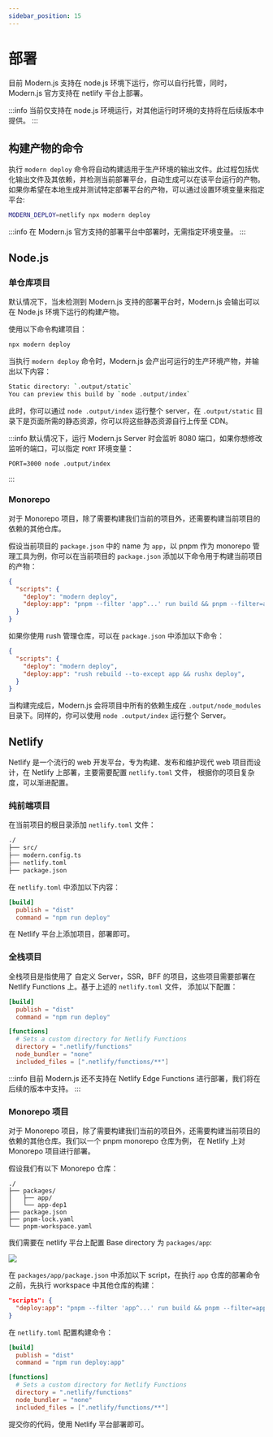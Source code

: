 ```yaml
---
sidebar_position: 15
---
```


# 部署

目前 Modern.js 支持在 node.js 环境下运行，你可以自行托管，同时，Modern.js 官方支持在 netlify 平台上部署。

:::info
当前仅支持在 node.js 环境运行，对其他运行时环境的支持将在后续版本中提供。
:::


## 构建产物的命令

执行 `modern deploy` 命令将自动构建适用于生产环境的输出文件。此过程包括优化输出文件及其依赖，并检测当前部署平台，自动生成可以在该平台运行的产物。
如果你希望在本地生成并测试特定部署平台的产物，可以通过设置环境变量来指定平台:

```bash
MODERN_DEPLOY=netlify npx modern deploy
```

:::info
在 Modern.js 官方支持的部署平台中部署时，无需指定环境变量。
:::


## Node.js

### 单仓库项目

默认情况下，当未检测到 Modern.js 支持的部署平台时，Modern.js 会输出可以在 Node.js 环境下运行的构建产物。

使用以下命令构建项目：
```bash
npx modern deploy
```

当执行 `modern deploy` 命令时，Modern.js 会产出可运行的生产环境产物，并输出以下内容：

```bash
Static directory: `.output/static`
You can preview this build by `node .output/index`
```

此时，你可以通过 `node .output/index` 运行整个 server，在 `.output/static` 目录下是页面所需的静态资源，你可以将这些静态资源自行上传至 CDN。

:::info
默认情况下，运行 Modern.js Server 时会监听 8080 端口，如果你想修改监听的端口，可以指定 `PORT` 环境变量：
```
PORT=3000 node .output/index
```
:::


### Monorepo

对于 Monorepo 项目，除了需要构建我们当前的项目外，还需要构建当前项目的依赖的其他仓库。

假设当前项目的 `package.json` 中的 name 为 `app`，以 pnpm 作为 monorepo 管理工具为例，你可以在当前项目的 `package.json` 添加以下命令用于构建当前项目的产物：

```json title="app/package.json"
{
  "scripts": {
    "deploy": "modern deploy",
    "deploy:app": "pnpm --filter 'app^...' run build && pnpm --filter=app run deploy",
  }
}
```

如果你使用 rush 管理仓库，可以在 `package.json` 中添加以下命令：

```json
{
  "scripts": {
    "deploy": "modern deploy",
    "deploy:app": "rush rebuild --to-except app && rushx deploy",
  }
}
```

当构建完成后，Modern.js 会将项目中所有的依赖生成在 `.output/node_modules` 目录下。同样的，你可以使用 `node .output/index` 运行整个 Server。

## Netlify

Netlify 是一个流行的 web 开发平台，专为构建、发布和维护现代 web 项目而设计，在 Netlify 上部署，主要需要配置 `netlify.toml` 文件，
根据你的项目复杂度，可以渐进配置。

### 纯前端项目

在当前项目的根目录添加 `netlify.toml` 文件：

```bash
./
├── src/
├── modern.config.ts
├── netlify.toml
├── package.json
```

在 `netlify.toml` 中添加以下内容：
```toml
[build]
  publish = "dist"
  command = "npm run deploy"
```

在 Netlify 平台上添加项目，部署即可。

### 全栈项目

全栈项目是指使用了 自定义 Server，SSR，BFF 的项目，这些项目需要部署在 Netlify Functions 上。基于上述的 `netlify.toml` 文件，
添加以下配置：

```toml title="netlify.toml"
[build]
  publish = "dist"
  command = "npm run deploy"

[functions]
  # Sets a custom directory for Netlify Functions
  directory = ".netlify/functions"
  node_bundler = "none"
  included_files = [".netlify/functions/**"]

```

:::info
目前 Modern.js 还不支持在 Netlify Edge Functions 进行部署，我们将在后续的版本中支持。
:::


### Monorepo 项目

对于 Monorepo 项目，除了需要构建我们当前的项目外，还需要构建当前项目的依赖的其他仓库。我们以一个 pnpm monorepo 仓库为例，
在 Netlify 上对 Monorepo 项目进行部署。

假设我们有以下 Monorepo 仓库：

```
./
├── packages/
│   ├── app/
│   └── app-dep1
├── package.json
├── pnpm-lock.yaml
└── pnpm-workspace.yaml
```

我们需要在 netlify 平台上配置 Base directory 为 `packages/app`:

<img src="https://sf16-sg.tiktokcdn.com/obj/eden-sg/lmeh7nuptpfnuhd/netlify-base-dir.png" />

在 `packages/app/package.json` 中添加以下 script，在执行 `app` 仓库的部署命令之前，先执行 workspace 中其他仓库的构建：

```json
"scripts": {
  "deploy:app": "pnpm --filter 'app^...' run build && pnpm --filter=app run deploy",
}
```

在 `netlify.toml` 配置构建命令：

```toml
[build]
  publish = "dist"
  command = "npm run deploy:app"

[functions]
  # Sets a custom directory for Netlify Functions
  directory = ".netlify/functions"
  node_bundler = "none"
  included_files = [".netlify/functions/**"]
```

提交你的代码，使用 Netlify 平台部署即可。



